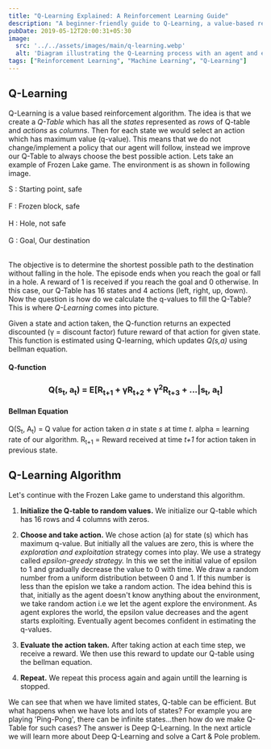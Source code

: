 ```yaml
---
title: "Q-Learning Explained: A Reinforcement Learning Guide"
description: "A beginner-friendly guide to Q-Learning, a value-based reinforcement learning algorithm. Understand the Bellman equation, Q-tables, and see it in action."
pubDate: 2019-05-12T20:00:31+05:30
image:
  src: '../../assets/images/main/q-learning.webp'
  alt: 'Diagram illustrating the Q-Learning process with an agent and environment.'
tags: ["Reinforcement Learning", "Machine Learning", "Q-Learning"]
---
```


## Q-Learning

Q-Learning is a value based reinforcement algorithm. The idea is that we create a *Q-Table* which has all the *states* represented as *rows* of Q-table and *actions* as *columns*. Then for each state we would select an action which has maximum value (q-value). This means that we do not change/implement a policy that our agent will follow, instead we improve our Q-Table to always choose the best possible action. Lets take an example of Frozen Lake game. The environment is as shown in following image.

<BlogImage
    src={frozenInitImg}
    alt="An illustration of the Frozen Lake environment grid."
    width={100}
    height={300}
/>

S : Starting point, safe <br></br>
F : Frozen block, safe <br></br>
H : Hole, not safe <br></br>
G : Goal, Our destination <br></br>

The objective is to determine the shortest possible path to the destination without falling in the hole. The episode ends when you reach the goal or fall in a hole. A reward of 1 is received if you reach the goal and 0 otherwise. In this case, our Q-Table has 16 states and 4 actions (left, right, up, down). Now the question is how do we calculate the q-values to fill the Q-Table? This is where *Q-Learning* comes into picture.

Given a state and action taken, the Q-function returns an expected discounted (&#00947; = discount factor) future reward of that action for given state. This function is estimated using Q-learning, which updates *Q(s,a)* using bellman equation.

#### Q-function
<Center>
    <h3>Q(s<sub>t</sub>, a<sub>t</sub>) = E[R<sub>t+1</sub> + &#00947;R<sub>t+2</sub> + &#00947;<sup>2</sup>R<sub>t+3</sub> + ...|s<sub>t</sub>, a<sub>t</sub>]</h3>
</Center>

#### Bellman Equation
<BlogImage src={bellmanEqImg} alt="The Bellman Equation for Q-Learning." caption="The Bellman Equation" />

Q(S<sub>t</sub>, A<sub>t</sub>) = Q value for action taken *a* in state *s* at time *t*.
alpha = learning rate of our algorithm.
R<sub>t+1</sub> = Reward received at time *t+1* for action taken in previous state.

## Q-Learning Algorithm

Let's continue with the Frozen Lake game to understand this algorithm.

1. **Initialize the Q-table to random values.** We initialize our Q-table which has 16 rows and 4 columns with zeros.
<BlogImage src={qtableinit} alt="Initial State" caption="Initial state" width={200} height={400}/>

2. **Choose and take action.** We chose action (a) for state (s) which has maximum q-value. But initially all the values are zero, this is where the *exploration and exploitation* strategy comes into play. We use a strategy called *epsilon-greedy strategy.*
In this we set the initial value of epsilon to 1 and gradually decrease the value to 0 with time. We draw a random number from a uniform distribution between 0 and 1. If this number is less than the epislon we take a random action. The idea behind this is that, initially as the agent doesn't know anything about the environment, we take random action i.e we let the agent explore the environment. As agent explores the world, the epsilon value decreases and the agent starts exploiting. Eventually agent becomes confident in estimating the q-values.

3. **Evaluate the action taken.** After taking action at each time step, we receive a reward. We then use this reward to update our Q-table using the bellman equation.

4. **Repeat.** We repeat this process again and again untill the learning is stopped.

<DownloadLink href="/files/ql-Q-Learning.html" text="View Notebook" />

<BlogImage src={qlalgo} alt="Q-Learning Algorithm" caption="Source: Richard Sutton and Andrew Barto, Reinforcement learning Second Edition 2018" />

We can see that when we have limited states, Q-table can be efficient. But what happens when we have lots and lots of states? For example you are playing 'Ping-Pong', there can be infinite states...then how do we make Q-Table for such cases? The answer is Deep Q-Learning. In the next article we will learn more about Deep Q-Learning and solve a Cart & Pole problem.